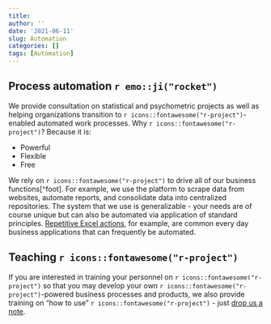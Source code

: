 ```yaml
---
title: 
author: ''
date: '2021-06-11'
slug: Automation
categories: []
tags: [Automation]
---
```


## Process automation `r emo::ji("rocket")`

We provide consultation on statistical and psychometric projects as well as helping organizations transition to `r icons::fontawesome("r-project")`-enabled automated work processes. Why `r icons::fontawesome("r-project")`? Because it is:  

+ Powerful  
+ Flexible  
+ Free  
  
We rely on `r icons::fontawesome("r-project")` to drive all of our business functions[^foot]. For example, we use the platform to scrape data from websites, automate reports, and consolidate data into centralized repositories. The system that we use is generalizable - your needs are of course unique but can also be automated via application of standard principles. [Repetitive Excel actions](borcelle.png), for example, are common every day business applications that can frequently be automated.

## Teaching `r icons::fontawesome("r-project")`

If you are interested in training your personnel on `r icons::fontawesome("r-project")` so that you may develop your own `r icons::fontawesome("r-project")`-powered business processes and products, we also provide training on "how to use" `r icons::fontawesome("r-project")` - just [drop us a note](https://ergreports.com/our-team/#contact).  

